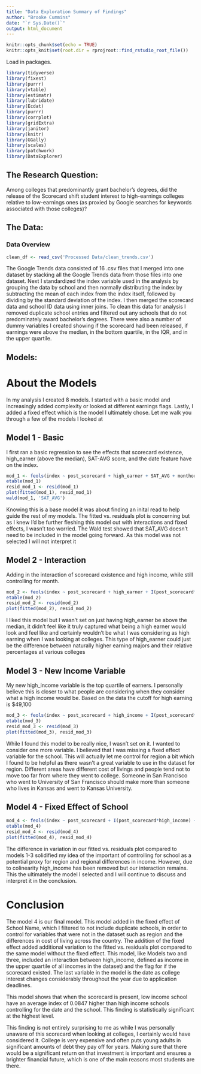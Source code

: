 ```yaml
---
title: "Data Exploration Summary of Findings"
author: "Brooke Cummins"
date: "`r Sys.Date()`"
output: html_document
---
```

```r
knitr::opts_chunk$set(echo = TRUE)
knitr::opts_knit$set(root.dir = rprojroot::find_rstudio_root_file())
```


Load in packages.
```r
library(tidyverse)
library(fixest)
library(purrr)
library(vtable)
library(estimatr)
library(lubridate)
library(Ecdat)
library(purrr)
library(corrplot)
library(gridExtra)
library(janitor)
library(knitr)
library(GGally)
library(scales)
library(patchwork)
library(DataExplorer)
```

## The Research Question:
Among colleges that predominantly grant bachelor’s degrees, did the release of the Scorecard shift student interest to high-earnings colleges relative to low-earnings ones (as proxied by Google searches for keywords associated with those colleges)?

## The Data: 
### Data Overview
```r
clean_df <- read_csv('Processed Data/clean_trends.csv')
```

The Google Trends data consisted of 16 .csv files that I merged into one dataset by stacking all the Google Trends data from those files into one dataset.  Next I standardized the index variable used in the analysis by grouping the data by school and then normally distributing the index by subtracting the mean of each index from the index itself, followed by dividing by the standard deviation of the index. I then merged the scorecard data and school ID data using inner joins. To clean this data for analysis I removed duplicate school entries and filtered out any schools that do not predominately award bachelor's degrees. There were also a number of dummy variables I created showing if the scorecard had been released, if earnings were above the median, in the bottom quartile, in the IQR, and in the upper quartile.


## Models:
# About the Models
In my analysis I created 8 models. I started with a basic model and increasingly added complexity or looked at different earnings flags. Lastly, I added a fixed effect which is the model I ultimately chose.  Let me walk you through a few of the models I looked at

## Model 1 - Basic 
I first ran a basic regression to see the effects that scorecard existence, high_earner (above the median), SAT-AVG score, and the date feature have on the index.
```r
mod_1 <- feols(index ~ post_scorecard + high_earner + SAT_AVG + monthorweek,data = clean_df)
etable(mod_1)
resid_mod_1 <- resid(mod_1)
plot(fitted(mod_1), resid_mod_1)
wald(mod_1, 'SAT_AVG')

```

Knowing this is a base model it was about finding an inital read to help guide the rest of my models. The fitted vs. residuals plot is concerning but as I knew I'd be further fleshing this model out with interactions and fixed effects, I wasn't too worried. The Wald test showed that SAT_AVG doesn't need to be included in the model going forward. As this model was not selected I will not interpret it

## Model 2 - Interaction 
Adding in the interaction of scorecard existence and high income, while still controlling for month. 
```r
mod_2 <- feols(index ~ post_scorecard + high_earner + I(post_scorecard*high_earner) + monthorweek,data = clean_df)
etable(mod_2)
resid_mod_2 <- resid(mod_2)
plot(fitted(mod_2), resid_mod_2)
```

I liked this model but I wasn't set on just having high_earner be above the median, it didn't feel like it truly captured what being a high earner would look and feel like and certainly wouldn't be what I was considering as high earning when I was looking at colleges.  This type of high_earner could just be the difference between naturally higher earning majors and their relative percentages at various colleges

##  Model 3 - New Income Variable
My new high_income variable is the top quartile of earners. I personally believe this is closer to what people are considering when they consider what a high income would be. Based on the data the cutoff for high earning is $49,100
```r
mod_3 <- feols(index ~ post_scorecard + high_income + I(post_scorecard*high_income) + monthorweek, data = clean_df)
etable(mod_3)
resid_mod_3 <- resid(mod_3)
plot(fitted(mod_3), resid_mod_3)
```

While I found this model to be really nice, I wasn't set on it. I wanted to consider one more variable. I believed that I was missing a fixed effect variable for the school. This will actually let me control for region a bit which I found to be helpful as there wasn't a great variable to use in the dataset for region.  Different areas have different cost of livings and people tend not to move too far from where they went to college.  Someone in San Francisco who went to University of San Francisco should make more than someone who lives in Kansas and went to Kansas University.

##  Model 4 - Fixed Effect of School
```r
mod_4 <- feols(index ~ post_scorecard + I(post_scorecard*high_income) + monthorweek | schname, data = clean_df)
etable(mod_4)
resid_mod_4 <- resid(mod_4)
plot(fitted(mod_4), resid_mod_4)
```

The difference in variation in our fitted vs. residuals plot compared to models 1-3 solidified my idea of the important of controlling for school as a potential proxy for region and regional differences in income. However, due to colinearity high_income has been removed but our interaction remains. This the ultimately the model I selected and I will continue to discuss and interpret it in the conclusion.

# Conclusion
The model 4 is our final model. This model added in the fixed effect of School Name, which I filtered to not include duplicate schools, in order to control for variables that were not in the dataset such as region and the differences in cost of living across the country. The addition of the fixed effect added additional variation to the fitted vs. residuals plot compared to the same model without the fixed effect. This model, like Models two and three, included an interaction between high_income, defined as income in the upper quartile of all incomes in the dataset) and the flag for if the scorecard existed.  The last variable in the model is the date as college interest changes considerably throughout the year due to application deadlines. 

This model shows that when the scorecard is present, low income school have an average index of 0.0847 higher than high income schools controlling for the date and the school.  This finding is statistically significant at the highest level. 

This finding is not entirely surprising to me as while I was personally unaware of this scorecard when looking at colleges, I certainly would have considered it.  College is very expensive and often puts young adults in significant amounts of debt they pay off for years. Making sure that there would be a significant return on that investment is important and ensures a brighter financial future, which is one of the main reasons most students are there.